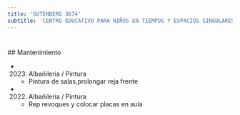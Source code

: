 ```yaml
---
title: 'GUTENBERG 3674'
subtitle: 'CENTRO EDUCATIVO PARA NIÑOS EN TIEMPOS Y ESPACIOS SINGULARES N° 03 ANEXO'
---
```


#


 ## Mantenimiento

*  (2023) Albañileria / Pintura 
    + Pintura de salas,prolongar reja frente

*  (2022) Albañileria / Pintura 
    + Rep revoques y colocar placas en aula



